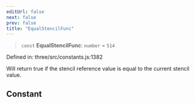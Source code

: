 ```yaml
---
editUrl: false
next: false
prev: false
title: "EqualStencilFunc"
---
```


> `const` **EqualStencilFunc**: `number` = `514`

Defined in: three/src/constants.js:1382

Will return true if the stencil reference value is equal to the current stencil value.

## Constant
